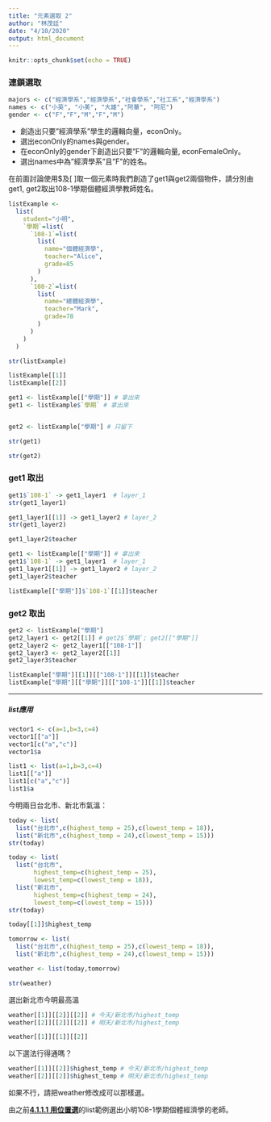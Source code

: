 ```yaml
---
title: "元素選取 2"
author: "林茂廷"
date: "4/10/2020"
output: html_document
---
```


```r
knitr::opts_chunk$set(echo = TRUE)
```

### 連鎖選取

```r
majors <- c("經濟學系","經濟學系","社會學系","社工系","經濟學系")
names <- c("小英", "小美", "大雄","阿華", "阿尼")
gender <- c("F","F","M","F","M")
```
  * 創造出只要"經濟學系"學生的邏輯向量，econOnly。  
  * 選出econOnly的names與gender。  
  * 在econOnly的gender下創造出只要"F"的邏輯向量, econFemaleOnly。  
  * 選出names中為"經濟學系"且"F"的姓名。  


在前面討論使用$及[ ]取一個元素時我們創造了get1與get2兩個物件，請分別由get1, get2取出108-1學期個體經濟學教師姓名。
```r
listExample <- 
  list(
    student="小明",
    `學期`=list(
      `108-1`=list(
        list(
          name="個體經濟學",
          teacher="Alice",
          grade=85
        )
      ),
      `108-2`=list(
        list(
          name="總體經濟學",
          teacher="Mark",
          grade=78
        )
      )
    )
  )

```

```r
str(listExample)
```
```r
listExample[[1]]
listExample[[2]]
```


```r
get1 <- listExample[["學期"]] # 拿出來
get1 <- listExample$`學期` # 拿出來


get2 <- listExample["學期"] # 只留下
```


```r
str(get1)
```

```r
str(get2)
```

### get1 取出
```r
get1$`108-1` -> get1_layer1  # layer_1
str(get1_layer1)
```

```r
get1_layer1[[1]] -> get1_layer2 # layer_2 
str(get1_layer2)
```

```r
get1_layer2$teacher
```

```r
get1 <- listExample[["學期"]] # 拿出來
get1$`108-1` -> get1_layer1  # layer_1
get1_layer1[[1]] -> get1_layer2 # layer_2 
get1_layer2$teacher

listExample[["學期"]]$`108-1`[[1]]$teacher
```

### get2 取出
```r
get2 <- listExample["學期"]
get2_layer1 <- get2[[1]] # get2$`學期`; get2[["學期"]]
get2_layer2 <- get2_layer1[["108-1"]]
get2_layer3 <- get2_layer2[[1]]
get2_layer3$teacher
```

```r
listExample["學期"][[1]][["108-1"]][[1]]$teacher
listExample["學期"][["學期"]][["108-1"]][[1]]$teacher
```









*** 
##### list應用{-}

```r
vector1 <- c(a=1,b=3,c=4)
vector1[["a"]]
vector1[c("a","c")]
vector1$a

list1 <- list(a=1,b=3,c=4)
list1[["a"]]
list1[c("a","c")]
list1$a
```


今明兩日台北市、新北市氣溫：
```r
today <- list(
  list("台北市",c(highest_temp = 25),c(lowest_temp = 18)),
  list("新北市",c(highest_temp = 24),c(lowest_temp = 15)))
str(today)
```
```r
today <- list(
  list("台北市",
       highest_temp=c(highest_temp = 25),
       lowest_temp=c(lowest_temp = 18)),
  list("新北市",
       highest_temp=c(highest_temp = 24),
       lowest_temp=c(lowest_temp = 15)))
str(today)
```
```r
today[[1]]$highest_temp
```


```r
tomorrow <- list(
  list("台北市",c(highest_temp = 25),c(lowest_temp = 18)),
  list("新北市",c(highest_temp = 24),c(lowest_temp = 15)))

weather <- list(today,tomorrow)

str(weather)
```

選出新北市今明最高溫
```r
weather[[1]][[2]][[2]] # 今天/新北市/highest_temp
weather[[2]][[2]][[2]] # 明天/新北市/highest_temp
```

```r
weather[[1]][[1]][[2]]

```

<div class="alert exercise">
以下選法行得通嗎？
```r
weather[[1]][[2]]$highest_temp # 今天/新北市/highest_temp
weather[[2]][[2]]$highest_temp # 明天/新北市/highest_temp
```
如果不行，請把weather修改成可以那樣選。
</div>

<div class="alert exercise">
由之前<a href="operationonvectorandlist.html#chooseByPosition"><strong>4.1.1.1 用位置選</strong></a>的list範例選出小明108-1學期個體經濟學的老師。
</div>
